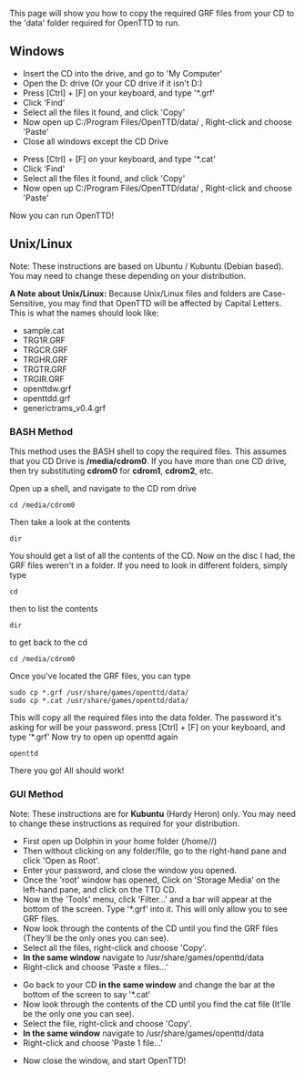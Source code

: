 This page will show you how to copy the required GRF files from your CD to the 'data' folder required for OpenTTD to run.

==Windows==
* Insert the CD into the drive, and go to 'My Computer'
* Open the D: drive (Or your CD drive if it isn't D:)
* Press [Ctrl] + [F] on your keyboard, and type '*.grf'
* Click 'Find'
* Select all the files it found, and click 'Copy'
* Now open up C:/Program Files/OpenTTD/data/ , Right-click and choose 'Paste'
* Close all windows except the CD Drive

* Press [Ctrl] + [F] on your keyboard, and type '*.cat'
* Click 'Find'
* Select all the files it found, and click 'Copy'
* Now open up C:/Program Files/OpenTTD/data/ , Right-click and choose 'Paste'

Now you can run OpenTTD!

==Unix/Linux==
Note: These instructions are based on Ubuntu / Kubuntu (Debian based). You may need to change these depending on your distribution.

'''A Note about Unix/Linux:''' Because Unix/Linux files and folders are Case-Sensitive, you may find that OpenTTD will be affected by Capital Letters. This is what the names should look like:

* sample.cat
* TRG1R.GRF
* TRGCR.GRF
* TRGHR.GRF
* TRGTR.GRF
* TRGIR.GRF
* openttdw.grf
* openttdd.grf
* generictrams_v0.4.grf

===BASH Method===
This method uses the BASH shell to copy the required files. This assumes that you CD Drive is '''/media/cdrom0'''. If you have more than one CD drive, then try substituting '''cdrom0''' for '''cdrom1''', '''cdrom2''', etc.

Open up a shell, and navigate to the CD rom drive
 cd /media/cdrom0
Then take a look at the contents
 dir
You should get a list of all the contents of the CD. Now on the disc I had, the GRF files weren't in a folder. If you need to look in different folders, simply type
 cd <foldername>
then to list the contents
 dir
to get back to the cd
 cd /media/cdrom0


Once you've located the GRF files, you can type
 sudo cp *.grf /usr/share/games/openttd/data/
 sudo cp *.cat /usr/share/games/openttd/data/

This will copy all the required files into the data folder. The password it's asking for will be your password.
press [Ctrl] + [F] on your keyboard, and type '*.grf'
Now try to open up openttd again
 openttd


There you go! All should work!

===GUI Method===
Note: These instructions are for '''Kubuntu''' (Hardy Heron) only. You may need to change these instructions as required for your distribution.

* First open up Dolphin in your home folder (/home/<username>/)
* Then without clicking on any folder/file, go to the right-hand pane and click 'Open as Root'.
* Enter your password, and close the window you opened.
* Once the 'root' window has opened, Click on 'Storage Media' on the left-hand pane, and click on the TTD CD.
* Now in the 'Tools' menu, click 'Filter...' and a bar will appear at the bottom of the screen. Type '*.grf' into it. This will only allow you to see GRF files.
* Now look through the contents of the CD until you find the GRF files (They'll be the only ones you can see).
* Select all the files, right-click and choose 'Copy'.
* '''In the same window''' navigate to /usr/share/games/openttd/data
* Right-click and choose 'Paste x files...'

* Go back to your CD '''in the same window''' and change the bar at the bottom of the screen to say '*.cat'
* Now look through the contents of the CD until you find the cat file (It'lle be the only one you can see).
* Select the file, right-click and choose 'Copy'.
* '''In the same window''' navigate to /usr/share/games/openttd/data
* Right-click and choose 'Paste 1 file...'

* Now close the window, and start OpenTTD!